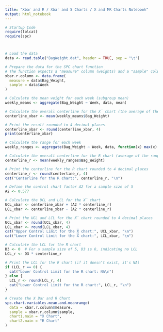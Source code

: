 ---
title: "Xbar and R / Xbar and S Charts / X and MR Charts Notebook"
output: html_notebook
---
```{r}

# Startup Code
require(lolcat)
require(spc)



# Load the data
data <- read.table("BagWeight.dat", header = TRUE, sep = "\t")

# Prepare the data for the SPC chart function
# The function expects a "measure" column (weights) and a "sample" column (week number)
xbar.r.column <- data.frame(
  measure = data$Bag_Weight,
  sample = data$Week
)

# Calculate the mean weight for each week (subgroup mean)
weekly_means <- aggregate(Bag_Weight ~ Week, data, mean)

# Calculate the overall centerline for the X̅ chart (the average of the subgroup means)
centerline_xbar <- mean(weekly_means$Bag_Weight)

# Print the result rounded to 4 decimal places
centerline_xbar <- round(centerline_xbar, 4)
print(centerline_xbar)


```

```{r}

# Calculate the range for each week
weekly_ranges <- aggregate(Bag_Weight ~ Week, data, function(x) max(x) - min(x))

# Calculate the overall centerline for the R chart (average of the ranges)
centerline_r <- mean(weekly_ranges$Bag_Weight)

# Print the centerline for the R chart rounded to 4 decimal places
centerline_r <- round(centerline_r, 4)
cat("Centerline for the R chart:", centerline_r, "\n")

```

```{r}
# Define the control chart factor A2 for a sample size of 5
A2 <- 0.577

# Calculate the UCL and LCL for the X̅ chart
UCL_xbar <- centerline_xbar + (A2 * centerline_r)
LCL_xbar <- centerline_xbar - (A2 * centerline_r)

# Print the UCL and LCL for the X̅ chart rounded to 4 decimal places
UCL_xbar <- round(UCL_xbar, 4)
LCL_xbar <- round(LCL_xbar, 4)
cat("Upper Control Limit for the X̅ chart:", UCL_xbar, "\n")
cat("Lower Control Limit for the X̅ chart:", LCL_xbar, "\n")

# Calculate the LCL for the R chart
D3 <- 0  # For a sample size of 5, D3 is 0, indicating no LCL
LCL_r <- D3 * centerline_r

# Print the LCL for the R chart (if it doesn't exist, it's NA)
if (LCL_r == 0) {
  cat("Lower Control Limit for the R chart: NA\n")
} else {
  LCL_r <- round(LCL_r, 4)
  cat("Lower Control Limit for the R chart:", LCL_r, "\n")
}


```

```{r}
# Create the X Bar and R Chart
spc.chart.variables.mean.and.meanrange(
  data = xbar.r.column$measure,
  sample = xbar.r.column$sample,
  chart1.main = "X̅ Chart",
  chart2.main = "R Chart"
)


```

